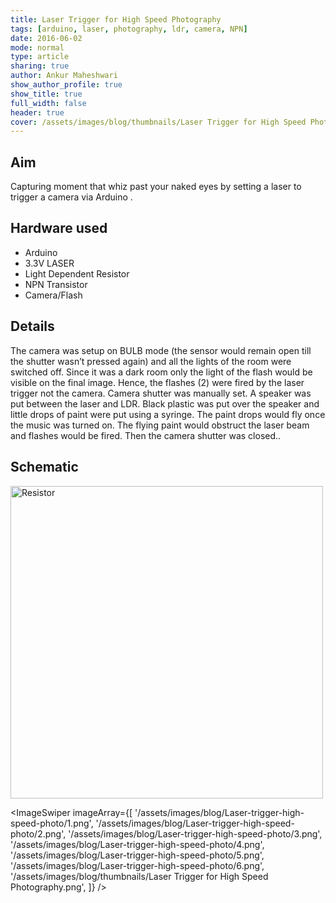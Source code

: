 ```yaml
---
title: Laser Trigger for High Speed Photography
tags: [arduino, laser, photography, ldr, camera, NPN]
date: 2016-06-02
mode: normal
type: article
sharing: true
author: Ankur Maheshwari
show_author_profile: true
show_title: true
full_width: false
header: true
cover: /assets/images/blog/thumbnails/Laser Trigger for High Speed Photography.png
---
```


## Aim

Capturing moment that whiz past your naked eyes by setting a laser to trigger a camera via Arduino .

## Hardware used

- Arduino
- 3.3V LASER
- Light Dependent Resistor
- NPN Transistor
- Camera/Flash

## Details

The camera was setup on BULB mode (the sensor would remain open till the shutter wasn’t pressed again) and all the lights of the room were switched off. Since it was a dark room only the light of the flash would be visible on the final image. Hence, the flashes (2) were fired by the laser trigger not the camera. Camera shutter was manually set. A speaker was put between the laser and LDR. Black plastic was put over the speaker and little drops of paint were put using a syringe. The paint drops would fly once the music was turned on. The flying paint would obstruct the laser beam and flashes would be fired. Then the camera shutter was closed..

## Schematic

<Image src="/assets/images/blog/Laser-trigger-high-speed-photo/schematic.png" alt="Resistor" width='500' height='500'>

<ImageSwiper
  imageArray={[
    '/assets/images/blog/Laser-trigger-high-speed-photo/1.png',
    '/assets/images/blog/Laser-trigger-high-speed-photo/2.png',
    '/assets/images/blog/Laser-trigger-high-speed-photo/3.png',
    '/assets/images/blog/Laser-trigger-high-speed-photo/4.png',
    '/assets/images/blog/Laser-trigger-high-speed-photo/5.png',
    '/assets/images/blog/Laser-trigger-high-speed-photo/6.png',
    '/assets/images/blog/thumbnails/Laser Trigger for High Speed Photography.png',
  ]}
/>
